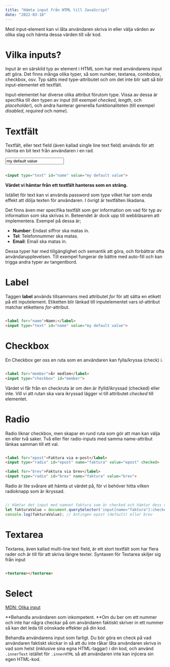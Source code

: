 ```yaml
---
title: "Hämta input från HTML till JavaScript"
date: "2022-03-18"
---
```


Med input-element kan vi låta användaren skriva in eller välja värden av olika slag och hämta dessa värden till vår kod.

# Vilka inputs?

Input är en särskild typ av element i HTML som har med användarens input att göra. Det finns många olika typer, så som number, textarea, combobox, checkbox, osv. Typ sätts med type-attributet och om det inte blir satt så blir input-elementet ett textfält.

Input-elementet har diverse olika attribut förutom type. Vissa av dessa är specifika till den typen av input (till exempel _checked_, _length_, och _placeholder_), och andra hanterar generella funktionaliteten (till exempel _disabled_, _required_ och _name_).

# Textfält

Textfält, eller text field (även kallad single line text field) används för att hämta en bit text från användaren i en rad.

<input type="text" id="name" value="my default value">

```html

<input type="text" id="name" value="my default value">

```

**Värdet vi hämtar från ett textfält hanteras som en sträng.**

Istället för text kan vi använda password som type vilket har som enda effekt att dölja texten för användaren. I övrigt är textfälten likadana.

Det finns även mer specifika textfält som ger information om vad för typ av information som ska skrivas in. Beteendet är dock upp till webbläsaren att implementera. Exempel på dessa är;
- **Number**: Endast siffror ska matas in.
- **Tel**: Telefonnummer ska matas.
- **Email**: Email ska matas in.

Dessa typer har med tillgänglighet och semantik att göra, och förbättrar ofta användarupplevelsen. Till exempel fungerar de bättre med auto-fill och kan trigga andra typer av tangentbord.

# Label

Taggen **label** används tillsammans med attributet _for_ för att sätta en etikett på ett inputelement. Etiketten blir länkad till inputelementet vars _id_-attribut matchar etikettens _for_-attribut.

```html

<label for="name">Namn:</label>
<input type="text" id="name" value="my default value">

```

# Checkbox

En Checkbox ger oss en ruta som en användaren kan fylla/kryssa (check) i.

```html

<label for="member">Är medlem</label>
<input type="checkbox" id="member">

```

Värdet vi får från en checkruta är om den är ifylld/ikryssad (checked) eller inte. Vill vi att rutan ska vara ikryssad lägger vi till attributet _checked_ till elementet.

# Radio

Radio liknar checkbox, men skapar en rund ruta som gör att man kan välja en eller två saker. Två eller fler radio-inputs med samma name-attribut länkas samman till ett val.

```html

<label for="epost">Faktura via e-post</label>
<input type="radio" id="epost" name="faktura" value="epost" checked>

<label for="brev">Faktura via brev</label>
<input type="radio" id="brev" name="faktura" value="brev">

```

Radio är lite svårare att hämta ut värdet på, för vi behöver hitta vilken radioknapp som är ikryssad.

```javascript

// Hämtar det input med namnet faktura som är checked och hämtar dess värde (.value)
let fakturaValue = document.querySelector('input[name="faktura"]:checked').value;
console.log(fakturaValue); // Antingen epost (default) eller brev

```



# Textarea

Textarea, även kallad multi-line text field, är ett stort textfält som har flera rader och är till för att skriva längre texter. Syntaxen för Textarea skiljer sig från input

```html

<textarea></textarea>

```

# Select





[MDN: Olika input](https://developer.mozilla.org/en-US/docs/Web/HTML/Element/input)

<Warning>

**Behandla användaren som inkompetent. **Om du ber om ett nummer och inte har några checkar på om användaren faktiskt skriver in ett nummer så kan det leda till oönskade effekter på din kod.

</Warning>

Behandla användarens input som farligt. Du bör göra en check på vad användaren faktiskt skickar in så att du inte råkar låta användaren skriva in vad som helst (inklusive sina egna HTML-taggar) i din kod, och använd `.innerText` istället för `.innerHTML` så att användaren inte kan injicera sin egen HTML-kod.

</Warning>